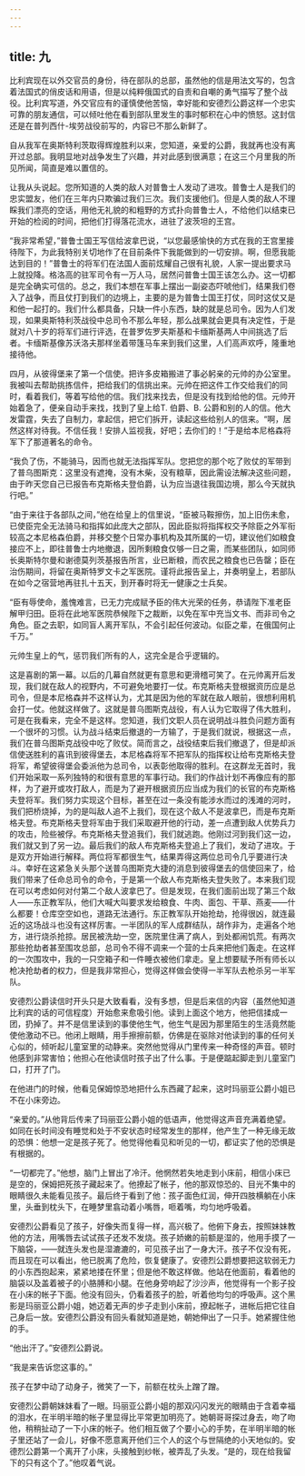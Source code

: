 ```yaml
---
---
---
```

title: 九
---




比利宾现在以外交官员的身份，待在部队的总部，虽然他的信是用法文写的，包含着法国式的俏皮话和用语，但是以纯粹俄国式的自责和自嘲的勇气描写了整个战役。比利宾写道，外交官应有的谨慎使他苦恼，幸好能和安德烈公爵这样一个忠实可靠的朋友通信，可以倾吐他在看到部队里发生的事时郁积在心中的愤怒。这封信还是在普列西什-埃劳战役前写的，内容已不那么新鲜了。

自从我军在奥斯特利茨取得辉煌胜利以来，您知道，亲爱的公爵，我就再也没有离开过总部。我明显地对战争发生了兴趣，并对此感到很满意；在这三个月里我的所见所闻，简直是难以置信的。

让我从头说起。您所知道的人类的敌人对普鲁士人发动了进攻。普鲁士人是我们的忠实盟友，他们在三年内只欺骗过我们三次。我们支援他们。但是人类的敌人不理睬我们漂亮的空话，用他无礼貌的和粗野的方式扑向普鲁士人，不给他们以结束已开始的检阅的时间，把他们打得落花流水，进驻了波茨坦的王宫。

“我非常希望，”普鲁士国王写信给波拿巴说，“以您最感愉快的方式在我的王宫里接待陛下，为此我特别关切地作了在目前条件下我能做到的一切安排。啊，但愿我能达到目的！”普鲁士的将军们在法国人面前炫耀自己很有礼貌，人家一提出要求马上就投降。格洛高的驻军司令有一万人马，居然问普鲁士国王该怎么办。这一切都是完全确实可信的。总之，我们本想在军事上摆出一副姿态吓唬他们，结果我们卷入了战争，而且仗打到我们的边境上，主要的是为普鲁士国王打仗，同时这仗又是和他一起打的。我们什么都具备，只缺一件小东西，缺的就是总司令。因为人们发现，如果奥斯特利茨战役中总司令不那么年轻，那么战果就会更具有决定性，于是就对八十岁的将军们进行评选，在普罗佐罗夫斯基和卡缅斯基两人中间挑选了后者。卡缅斯基像苏沃洛夫那样坐着带篷马车来到我们这里，人们高声欢呼，隆重地接待他。

四月，从彼得堡来了第一个信使。把许多皮箱搬进了事必躬亲的元帅的办公室里。我被叫去帮助挑拣信件，把给我们的信挑出来。元帅在把这件工作交给我们的同时，看着我们，等着写给他的信。我们找来找去，但是没有找到给他的信。元帅开始着急了，便亲自动手来找，找到了皇上给T. 伯爵、B. 公爵和别的人的信。他大发雷霆，失去了自制力，拿起信，把它们拆开，读起这些给别人的信来。“啊，居然这样对待我。不信任我！安排人监视我，好吧；去你们的！”于是给本尼格森将军下了那道著名的命令。

“我负了伤，不能骑马，因而也就无法指挥军队。您把您的那个吃了败仗的军带到了普乌图斯克：这里没有遮掩，没有木柴，没有粮草，因此需设法解决这些问题，由于昨天您自己已报告布克斯格夫登伯爵，认为应当退往我国边境，那么今天就执行吧。”

“由于来往于各部队之间，”他在给皇上的信里说，“臣被马鞍擦伤，加上旧伤未愈，已使臣完全无法骑马和指挥如此庞大之部队，因此臣拟将指挥权交予除臣之外军衔较高之本尼格森伯爵，并移交整个日常办事机构及其所属的一切，建议他们如粮食接应不上，即往普鲁士内地撤退，因所剩粮食仅够一日之需，而某些团队，如同师长奥斯特尔曼和谢德莫列茨基报告所言，业已断粮，而农民之粮食也已告罄；臣在治伤期间，将留在奥斯特罗文卡之军医院。谨将此报告呈上，并奏明皇上，若部队在如今之宿营地再驻扎十五天，到开春时将无一健康之士兵矣。

“臣有辱使命，羞愧难言，已无力完成赋予臣的伟大光荣的任务，恭请陛下准老臣解甲归田。臣将在此地军医院恭候陛下之裁断，以免在军中充当文书、而非司令之角色。臣之去职，如同盲人离开军队，不会引起任何波动。似臣之辈，在俄国何止千万。”

元帅生皇上的气，惩罚我们所有的人，这完全是合乎逻辑的。

这是喜剧的第一幕。以后的几幕自然就更有意思和更滑稽可笑了。在元帅离开后发现，我们就在敌人的视野内，不可避免地要打一仗。布克斯格夫登根据资历应是总司令，但是本尼格森并不这样认为，尤其是因为他的军就在敌人眼前，很想利用机会打一仗。他就这样做了。这就是普乌图斯克战役，有人认为它取得了伟大胜利，可是在我看来，完全不是这样。您知道，我们文职人员在说明战斗胜负问题方面有一个很坏的习惯。认为战斗结束后撤退的一方输了，于是我们就说，根据这一点，我们在普乌图斯克战役中吃了败仗。简而言之，战役结束后我们撤退了，但是却派信使送胜利的喜讯到彼得堡去，本尼格森将军不把军队的指挥权让给布克斯格夫登将军，希望彼得堡会委派他为总司令，以表彰他取得的胜利。在这群龙无首时，我们开始采取一系列独特的和很有意思的军事行动。我们的作战计划不再像应有的那样，为了避开或攻打敌人，而是为了避开根据资历应当成为我们的长官的布克斯格夫登将军。我们努力实现这个目标，甚至在过一条没有能涉水而过的浅滩的河时，我们把桥烧掉，为的是叫敌人追不上我们，现在这个敌人不是波拿巴，而是布克斯格夫登。布克斯格夫登将军由于我们采取避开他的行动，差一点遭到敌人优势兵力的攻击，险些被俘。布克斯格夫登追我们，我们就逃跑。他刚过河到我们这一边，我们就又到了另一边。最后我们的敌人布克斯格夫登追上了我们，发动了进攻。于是双方开始进行解释。两位将军都很生气，结果弄得这两位总司令几乎要进行决斗。幸好在这紧急关头那个送普乌图斯克大捷的消息到彼得堡去的信使回来了，给我们带来了任命总司令的命令，于是第一个敌人布克斯格夫登失败了。本来我们现在可以考虑如何对付第二个敌人波拿巴了。但是发现，在我们面前出现了第三个敌人——东正教军队，他们大喊大叫要求发给粮食、牛肉、面包、干草、燕麦——什么都要！仓库空空如也，道路无法通行。东正教军队开始抢劫，抢得很凶，就连最近的这场战斗也没有这样厉害。一半团队的军人成群结队，胡作非为，走遍各个地方，进行烧杀抢掠。居民被洗劫一空，医院里住满了病人，到处都闹饥荒。有两次那些抢劫者甚至围攻总部，总司令不得不调来一个营的士兵来把他们轰走。在这样的一次围攻中，我的一只空箱子和一件睡衣被他们拿走。皇上想要赋予所有师长以枪决抢劫者的权力，但是我非常担心，觉得这样做会使得一半军队去枪杀另一半军队。

安德烈公爵读信时开头只是大致看看，没有多想，但是后来信的内容（虽然他知道比利宾的话的可信程度）开始愈来愈吸引他。读到上面这个地方，他把信揉成一团，扔掉了。并不是信里读到的事使他生气，他生气是因为那里陌生的生活竟然能使他激动不已。他闭上眼睛，用手擦擦前额，仿佛是在驱除对他读到的事的任何关心似的，倾听起儿童室里的动静来。突然他觉得从门里传来一种奇怪的声音。顿时他感到非常害怕；他担心在他读信时孩子出了什么事。于是便踮起脚走到儿童室门口，打开了门。

在他进门的时候，他看见保姆惊恐地把什么东西藏了起来，这时玛丽亚公爵小姐已不在小床旁边。

“亲爱的。”从他背后传来了玛丽亚公爵小姐的低语声，他觉得这声音充满着绝望。如同在长时间没有睡觉和处于不安状态时经常发生的那样，他产生了一种无缘无故的恐惧：他想一定是孩子死了。他觉得他看见和听见的一切，都证实了他的恐惧是有根据的。

“一切都完了。”他想，脑门上冒出了冷汗。他惘然若失地走到小床前，相信小床已是空的，保姆把死孩子藏起来了。他撩起了帐子，他的那双惊恐的、目光不集中的眼睛很久未能看见孩子。最后终于看到了他：孩子面色红润，伸开四肢横躺在小床里，头垂到枕头下，在睡梦里翕动着小嘴唇，咂着嘴，均匀地呼吸着。

安德烈公爵看见了孩子，好像失而复得一样，高兴极了。他俯下身去，按照妹妹教他的方法，用嘴唇去试试孩子还发不发烧。孩子娇嫩的前额是湿的，他用手摸了一下脑袋，——就连头发也是湿漉漉的，可见孩子出了一身大汗。孩子不仅没有死，而且现在可以看出，他已脱离了危险，恢复健康了。安德烈公爵想要把这软弱无力的小东西抱起来，紧紧地搂在怀里；但是他不敢这样做。他站在他面前，看着他的脑袋以及盖着被子的小胳膊和小腿。在他身旁响起了沙沙声，他觉得有一个影子投在小床的帐子下面。他没有回头，仍看着孩子的脸，听着他均匀的呼吸声。这个黑影是玛丽亚公爵小姐，她迈着无声的步子走到小床前，撩起帐子，进帐后把它往自己身后一放。安德烈公爵没有回头看就知道是她，朝她伸出了一只手。她紧握住他的手。

“他出汗了。”安德烈公爵说。

“我是来告诉您这事的。”

孩子在梦中动了动身子，微笑了一下，前额在枕头上蹭了蹭。

安德烈公爵朝妹妹看了一眼。玛丽亚公爵小姐的那双闪闪发光的眼睛由于含着幸福的泪水，在半明半暗的帐子里显得比平常更加明亮了。她朝哥哥探过身去，吻了吻他，稍稍扯动了一下小床的帐子。他们相互做了个要小心的手势，在半明半暗的帐子里还站了一会儿，好像不愿意离开他们三个人的这个与世隔绝的小天地似的。安德烈公爵第一个离开了小床，头接触到纱帐，被弄乱了头发。“是的，现在给我留下的只有这个了。”他叹着气说。